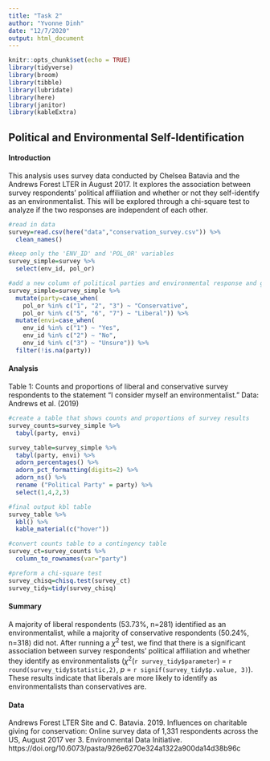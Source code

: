```yaml
---
title: "Task 2"
author: "Yvonne Dinh"
date: "12/7/2020"
output: html_document
---
```


```r
knitr::opts_chunk$set(echo = TRUE)
library(tidyverse)
library(broom)
library(tibble)
library(lubridate)
library(here)
library(janitor)
library(kableExtra)
```

## Political and Environmental Self-Identification

#### Introduction
This analysis uses survey data conducted by Chelsea Batavia and the Andrews Forest LTER in August 2017. It explores the association between survey respondents' political affiliation and whether or not they self-identify as an environmentalist. This will be explored through a chi-square test to analyze if the two responses are independent of each other.

```r
#read in data
survey=read.csv(here("data","conservation_survey.csv")) %>% 
  clean_names()

#keep only the 'ENV_ID' and 'POL_OR' variables
survey_simple=survey %>% 
  select(env_id, pol_or)

#add a new column of political parties and environmental response and get rid of other political affiliations
survey_simple=survey_simple %>% 
  mutate(party=case_when(
    pol_or %in% c("1", "2", "3") ~ "Conservative",
    pol_or %in% c("5", "6", "7") ~ "Liberal")) %>% 
  mutate(envi=case_when(
    env_id %in% c("1") ~ "Yes",
    env_id %in% c("2") ~ "No",
    env_id %in% c("3") ~ "Unsure")) %>% 
  filter(!is.na(party))
```

#### Analysis

Table 1: Counts and proportions of liberal and conservative survey respondents to the statement "I consider myself an environmentalist." Data: Andrews et al. (2019)
```r
#create a table that shows counts and proportions of survey results
survey_counts=survey_simple %>% 
  tabyl(party, envi)

survey_table=survey_simple %>%
  tabyl(party, envi) %>% 
  adorn_percentages() %>% 
  adorn_pct_formatting(digits=2) %>% 
  adorn_ns() %>% 
  rename ("Political Party" = party) %>% 
  select(1,4,2,3)

#final output kbl table
survey_table %>% 
  kbl() %>%
  kable_material(c("hover"))

```

```r
#convert counts table to a contingency table
survey_ct=survey_counts %>% 
  column_to_rownames(var="party")

#preform a chi-square test
survey_chisq=chisq.test(survey_ct)
survey_tidy=tidy(survey_chisq)

```

#### Summary
A majority of liberal respondents (53.73%, n=281) identified as an environmentalist, while a majority of conservative respondents (50.24%, n=318) did not. After running a $\chi$^2^ test, we find that there is a significant association between survey respondents' political affiliation and whether they identify as environmentalists ($\chi$^2^(`r survey_tidy$parameter`) = `r round(survey_tidy$statistic,2)`, *p* = `r signif(survey_tidy$p.value, 3)`). These results indicate that liberals are more likely to identify as environmentalists than conservatives are. 


#### Data

Andrews Forest LTER Site and C. Batavia. 2019. Influences on charitable giving for conservation: Online survey data of 1,331 respondents across the US, August 2017 ver 3. Environmental Data Initiative. https://doi.org/10.6073/pasta/926e6270e324a1322a900da14d38b96c
